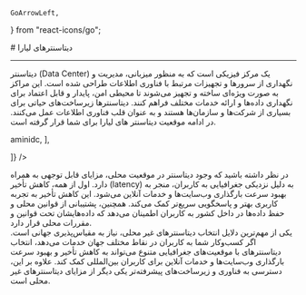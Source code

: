 
    GoArrowLeft,
} from "react-icons/go";


<Layout>
<Head>
<title>معرفی دیتاسنترهای لیارا</title>
</Head>
# دیتاسنترهای لیارا

<hr className="mb-2" />

<Section id="what-is-data-center" title="دیتاسنتر چیست؟" />

دیتاسنتر (Data Center) یک مرکز فیزیکی است که به منظور میزبانی، مدیریت و نگهداری از سرورها و تجهیزات مرتبط با فناوری اطلاعات طراحی شده است. این مراکز به صورت ویژه‌ای ساخته و تجهیز می‌شوند تا محیطی امن، پایدار و قابل اعتماد برای نگهداری داده‌ها و ارائه خدمات مختلف فراهم کنند. دیتاسنترها زیرساخت‌های حیاتی برای بسیاری از شرکت‌ها و سازمان‌ها هستند و به عنوان قلب فناوری اطلاعات عمل می‌کنند.
در ادامه موقعیت دیتاسنتر های لیارا برای شما قرار گرفته است.

<Section id="iran-region" title="دیتاسنترهای موقعیت ایران" />

<Table headers={[
  "نام دیتاسنتر",
  "موقعیت جغرافیایی",
  "دسترس‌پذیری",
  "امنیت فیزیکی و سایبری",
  "مقیاس‌پذیری",
  "وب‌سایت",
]} data={[
  [
    "دیتاسنتر امین",
    "استان قم",
    "99.9%",
    "نظارت 24/7 و دسترسی محدود",
    "قابلیت افزایش منابع با توجه به نیاز کاربران",
    <Link href="https://www.aminidc.com/" className="text-[#2196f3] ">aminidc</Link>,
  ],
  
]} />


<Section id="why-use-local-data-center" title="چرا از دیتاسنترهای محلی (local) استفاده کنیم؟" />
در نظر داشته باشید که وجود دیتاسنتر در موقعیت محلی، مزایای قابل توجهی به همراه دارد. اول از همه، کاهش تأخیر (latency) به دلیل نزدیکی جغرافیایی به کاربران، منجر به بهبود سرعت بارگذاری وب‌سایت‌ها و خدمات آنلاین می‌شود. این کاهش تأخیر به تجربه کاربری بهتر و پاسخگویی سریع‌تر کمک می‌کند. همچنین، پشتیبانی از قوانین محلی و حفظ داده‌ها در داخل کشور به کاربران اطمینان می‌دهد که داده‌هایشان تحت قوانین و مقررات محلی قرار دارد.

<Section id="why-use-global-data-center" title="چرا از دیتاسنترهای جهانی (global) استفاده کنیم؟" />
یکی از مهم‌ترین دلایل انتخاب دیتاسنترهای غیر محلی، نیاز به مقیاس‌پذیری جهانی است. اگر کسب‌وکار شما به کاربران در نقاط مختلف جهان خدمات می‌دهد، انتخاب دیتاسنترهای با موقعیت‌های جغرافیایی متنوع می‌تواند به کاهش تأخیر و بهبود سرعت بارگذاری وب‌سایت‌ها و خدمات آنلاین برای کاربران بین‌المللی کمک کند.
علاوه بر این، دسترسی به فناوری و زیرساخت‌های پیشرفته‌تر یکی دیگر از مزایای دیتاسنترهای غیر محلی است. 




</Layout>